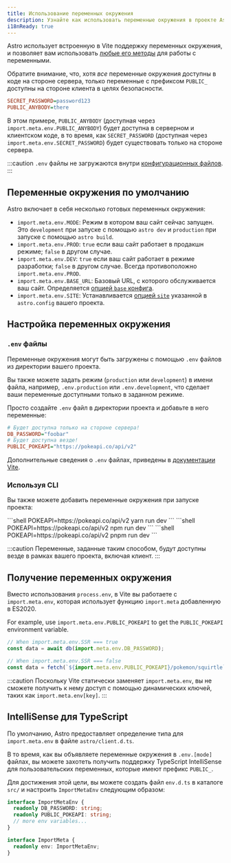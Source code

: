 ```yaml
---
title: Использование переменных окружения
description: Узнайте как использовать переменные окружения в проекте Astro.
i18nReady: true
---
```


Astro использует встроенную в Vite поддержку переменных окружения, и позволяет вам использовать [любые его методы](https://vitejs.dev/guide/env-and-mode.html) для работы с переменными.

Обратите внимание, что, хотя _все_ переменные окружения доступны в коде на стороне сервера, только переменные с префиксом `PUBLIC_` доступны на стороне клиента в целях безопасности.

```ini title=".env"
SECRET_PASSWORD=password123
PUBLIC_ANYBODY=there
```

В этом примере, `PUBLIC_ANYBODY` (доступная через `import.meta.env.PUBLIC_ANYBODY`) будет доступна в серверном и клиентском коде, в то время, как `SECRET_PASSWORD` (доступная через `import.meta.env.SECRET_PASSWORD`) будет существовать только на стороне сервера.

:::caution
`.env` файлы не загружаются внутри [конфигурационных файлов](/ru/guides/configuring-astro/#environment-variables). 
:::

## Переменные окружения по умолчанию

Astro включает в себя несколько готовых переменных окружения:

- `import.meta.env.MODE`: Режим в котором ваш сайт сейчас запущен. Это `development` при запуске с помощью `astro dev` и `production` при запуске с помощью `astro build`.
- `import.meta.env.PROD`: `true` если ваш сайт работает в продакшн режиме; `false` в другом случае.
- `import.meta.env.DEV`: `true` если ваш сайт работает в режиме разработки; `false` в другом случае. Всегда противоположно `import.meta.env.PROD`.
- `import.meta.env.BASE_URL`: Базовый URL, с которого обслуживается ваш сайт. Определяется [опцией `base` конфига](/ru/reference/configuration-reference/#base).
- `import.meta.env.SITE`: Устанавливается [опцией `site`](/ru/reference/configuration-reference/#site) указанной в `astro.config` вашего проекта.

## Настройка переменных окружения

### `.env` файлы
Переменные окружения могут быть загружены с помощью `.env` файлов из директории вашего проекта.

Вы также можете задать режим (`production` или `development`) в имени файла, например, `.env.production` или `.env.development`, что сделает ваши переменные доступными только в заданном режиме.

Просто создайте `.env` файл в директории проекта и добавьте в него переменные:

```ini title=".env"
# Будет доступна только на стороне сервера!
DB_PASSWORD="foobar"
# Будет доступна везде!
PUBLIC_POKEAPI="https://pokeapi.co/api/v2"
```

Дополнительные сведения о `.env` файлах, приведены в [документации Vite](https://vitejs.dev/guide/env-and-mode.html#env-files).

### Используя CLI
Вы также можете добавить переменные окружения при запуске проекта:

<PackageManagerTabs>
 <Fragment slot="yarn">
    ```shell
    POKEAPI=https://pokeapi.co/api/v2 yarn run dev
    ```
 </Fragment>
 <Fragment slot="npm">
    ```shell
    POKEAPI=https://pokeapi.co/api/v2 npm run dev
    ```
 </Fragment>
 <Fragment slot="pnpm">
    ```shell
    POKEAPI=https://pokeapi.co/api/v2 pnpm run dev
    ```
 </Fragment>
</PackageManagerTabs>

:::caution
Переменные, заданные таким способом, будут доступны везде в рамках вашего проекта, включая клиент.
:::
## Получение переменных окружения

Вместо использования `process.env`, в Vite вы работаете с `import.meta.env`, которая использует функцию `import.meta` добавленную в ES2020.

For example, use `import.meta.env.PUBLIC_POKEAPI` to get the `PUBLIC_POKEAPI` environment variable.

```js /(?<!//.*)import.meta.env.[A-Z_]+/
// When import.meta.env.SSR === true
const data = await db(import.meta.env.DB_PASSWORD);

// When import.meta.env.SSR === false
const data = fetch(`${import.meta.env.PUBLIC_POKEAPI}/pokemon/squirtle`);
```

:::caution
Поскольку Vite статически заменяет `import.meta.env`, вы не сможете получить к нему доступ с помощью динамических ключей, таких как `import.meta.env[key]`.
:::

## IntelliSense для TypeScript

По умолчанию, Astro предоставляет определение типа для `import.meta.env` в файле `astro/client.d.ts`. 

В то время, как вы объявляете переменные окружения в `.env.[mode]` файлах, вы можете захотеть получить поддержку TypeScript IntelliSense для пользовательских переменных, которые имеют префикс `PUBLIC_`.

Для достижения этой цели, вы можете создать файл `env.d.ts` в каталоге `src/` и настроить `ImportMetaEnv` следующим образом:

```ts title="src/env.d.ts"
interface ImportMetaEnv {
  readonly DB_PASSWORD: string;
  readonly PUBLIC_POKEAPI: string;
  // more env variables...
}

interface ImportMeta {
  readonly env: ImportMetaEnv;
}
```
